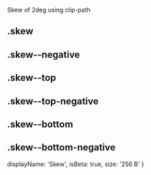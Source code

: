 Skew of 2deg using clip-path

<div className="skew doc-bg--dark doc-section doc-block d-flex align-items-center justify-content-center">
  <h2 className="doc-text--inverse">.skew</h2>
</div>
<div className="skew--negative doc-bg--dark doc-section doc-block d-flex align-items-center justify-content-center">
  <h2 className="doc-text--inverse">.skew--negative</h2>
</div>
<div className="skew--top doc-bg--dark doc-section doc-block d-flex align-items-center justify-content-center">
  <h2 className="doc-text--inverse">.skew--top</h2>
</div>
<div className="skew--top-negative doc-bg--dark doc-section doc-block d-flex align-items-center justify-content-center">
  <h2 className="doc-text--inverse">.skew--top-negative</h2>
</div>
<div className="skew--bottom doc-bg--dark doc-section doc-block d-flex align-items-center justify-content-center">
  <h2 className="doc-text--inverse">.skew--bottom</h2>
</div>
<div className="skew--bottom-negative doc-bg--dark doc-section doc-block d-flex align-items-center justify-content-center">
  <h2 className="doc-text--inverse">.skew--bottom-negative</h2>
</div>

  displayName: 'Skew',
  isBeta: true,
  size: '256 B'
}
